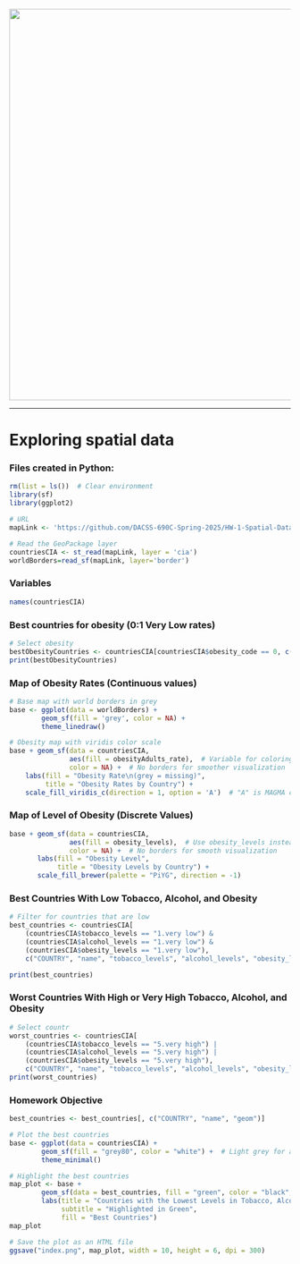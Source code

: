 
<br> 
<center><img src="https://github.com/DACSS-CSSmeths/guidelines/blob/main/pics/small_logo_ccs_meths.jpg?raw=true" width="700"></center>


_____
# Exploring spatial data

### Files created in Python:

```r
rm(list = ls())  # Clear environment
library(sf)      
library(ggplot2)

# URL
mapLink <- 'https://github.com/DACSS-690C-Spring-2025/HW-1-Spatial-Data/raw/refs/heads/main/countriesCIA.gpkg'

# Read the GeoPackage layer
countriesCIA <- st_read(mapLink, layer = 'cia')
worldBorders=read_sf(mapLink, layer='border')
```
### Variables
```r
names(countriesCIA)
```

### Best countries for obesity (0:1 Very Low rates)
```r
# Select obesity
bestObesityCountries <- countriesCIA[countriesCIA$obesity_code == 0, c("COUNTRY", "name", "obesity_levels")]
print(bestObesityCountries)
```
### Map of Obesity Rates (Continuous values)
```r
# Base map with world borders in grey
base <- ggplot(data = worldBorders) + 
        geom_sf(fill = 'grey', color = NA) + 
        theme_linedraw()

# Obesity map with viridis color scale
base + geom_sf(data = countriesCIA,
               aes(fill = obesityAdults_rate),  # Variable for coloring geometry
               color = NA) +  # No borders for smoother visualization
    labs(fill = "Obesity Rate\n(grey = missing)",
         title = "Obesity Rates by Country") +
    scale_fill_viridis_c(direction = 1, option = 'A')  # "A" is MAGMA color scale
```

### Map of Level of Obesity (Discrete Values)
```r
base + geom_sf(data = countriesCIA,
               aes(fill = obesity_levels),  # Use obesity_levels instead of tobacco_levels
               color = NA) +  # No borders for smooth visualization
       labs(fill = "Obesity Level",
            title = "Obesity Levels by Country") +
       scale_fill_brewer(palette = "PiYG", direction = -1)  
```

### Best Countries With Low Tobacco, Alcohol, and Obesity
```r
# Filter for countries that are low
best_countries <- countriesCIA[
    (countriesCIA$tobacco_levels == "1.very low") & 
    (countriesCIA$alcohol_levels == "1.very low") & 
    (countriesCIA$obesity_levels == "1.very low"), 
    c("COUNTRY", "name", "tobacco_levels", "alcohol_levels", "obesity_levels")]

print(best_countries)
```

### Worst Countries With High or Very High Tobacco, Alcohol, and Obesity
```r
# Select countr
worst_countries <- countriesCIA[
    (countriesCIA$tobacco_levels == "5.very high") | 
    (countriesCIA$alcohol_levels == "5.very high") | 
    (countriesCIA$obesity_levels == "5.very high"),
    c("COUNTRY", "name", "tobacco_levels", "alcohol_levels", "obesity_levels")]
print(worst_countries)
```
### Homework Objective
```r
best_countries <- best_countries[, c("COUNTRY", "name", "geom")]

# Plot the best countries
base <- ggplot(data = countriesCIA) + 
        geom_sf(fill = "grey80", color = "white") +  # Light grey for all countries
        theme_minimal()

# Highlight the best countries
map_plot <- base + 
        geom_sf(data = best_countries, fill = "green", color = "black", size = 0.3) +  
        labs(title = "Countries with the Lowest Levels in Tobacco, Alcohol, and Obesity",
             subtitle = "Highlighted in Green",
             fill = "Best Countries")
map_plot

# Save the plot as an HTML file
ggsave("index.png", map_plot, width = 10, height = 6, dpi = 300)
```